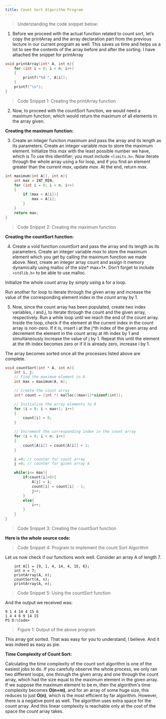 ---
title: Count Sort Algorithm Program
---

> Understanding the code snippet below:

1. Before we proceed with the actual function related to count sort, let’s copy the printArray and the array declaration part from the previous lecture in our current program as well. This saves us time and helps us a lot to see the contents of the array before and after the sorting. I have attached the snippet for printArray 

```c 
void printArray(int* A, int n){
    for (int i = 0; i < n; i++)
    {
        printf("%d ", A[i]);
    }
    printf("\n");
}
```

> Code Snippet 1: Creating the printArray function

2. Now, to proceed with the countSort function, we would need a maximum function, which would return the maximum of all elements in the array given.

**Creating the maximum function:**

3. Create an integer function maximum and pass the array and its length as its parameters. Create an integer variable *max* to store the maximum element. Initialize this *max* with the least possible number we have, which is To use this identifier; you must include `<limits.h>`. Now iterate through the whole array using a for loop, and if you find an element greater than the current *max*, update *max*. At the end, return *max*.

```c
int maximum(int A[], int n){
    int max = INT_MIN;
    for (int i = 0; i < n; i++)
    {
        if (max < A[i]){
            max = A[i];
        }
    }
    return max; 
}
```

> Code Snippet 2: Creating the maximum function

**Creating the countSort function:**

4. Create a void function *countSort* and pass the array and its length as its parameters. Create an integer variable *max* to store the maximum element which you get by calling the maximum function we made above. Next, create an integer array count and assign it memory dynamically using malloc of the size* max+1*. Don’t forget to include `<stdlib.h>` to be able to use malloc.

Initialize the whole count array by simply using a for a loop.

Run another for loop to iterate through the given array and increase the value of the corresponding element index in the *count* array by 1.

5. Now, since the count array has been populated, create two index variables, *i* and *j*, to iterate through the count and the given array, respectively. Run a while loop until we reach the end of the count array. Inside the loop, check if the element at the current index in the count array is non-zero. If it is, insert i at the j^th index of the given array and decrement the element in the count array at ith index by 1 and simultaneously increase the value of j by 1. Repeat this until the element at the ith index becomes zero or if it is already zero, increase i by 1.

The array becomes sorted once all the processes listed above are complete.

```c 
void countSort(int * A, int n){
    int i, j;
    // Find the maximum element in A
    int max = maximum(A, n); 

    // Create the count array
    int* count = (int *) malloc((max+1)*sizeof(int));

    // Initialize the array elements to 0
    for (i = 0; i < max+1; i++)
    {
        count[i] = 0; 
    }

    // Increment the corresponding index in the count array
    for (i = 0; i < n; i++)
    {
        count[A[i]] = count[A[i]] + 1; 
    }

    i =0; // counter for count array
    j =0; // counter for given array A

    while(i<= max){
        if(count[i]>0){
            A[j] = i;
            count[i] = count[i] - 1;
            j++;
        }
        else{
            i++;
        }
    } 
}
```

> Code Snippet 3: Creating the countSort function

**Here is the whole source code:**

> Code Snippet 4: Program to implement the count Sort Algorithm

Let us now check if our functions work well. Consider an array A of length 7.

```
    int A[] = {9, 1, 4, 14, 4, 15, 6};
    int n = 7;
    printArray(A, n);
    countSort(A, n);
    printArray(A, n); 
```

> Code Snippet 5: Using the countSort function

And the output we received was:

```
9 1 4 14 4 15 6 
1 4 4 6 9 14 15 
PS D:\Code>
```

> Figure 1: Output of the above program

This array got sorted. That was easy for you to understand, I believe. And it was indeed as easy as pie.

**Time Complexity of Count Sort:**

Calculating the time complexity of the count sort algorithm is one of the easiest jobs to do. If you carefully observe the whole process, we only ran two different loops, one through the given array and one through the count array, which had the size equal to the maximum element in the given array. If we suppose the maximum element to be m, then the algorithm's time complexity becomes **O(n+m)**, and for an array of some huge size, this reduces to just **O(n)**, which is the most efficient by far algorithm. However, there is a negative point as well. The algorithm uses extra space for the count array.  And this linear complexity is reachable only at the cost of the space the count array takes.